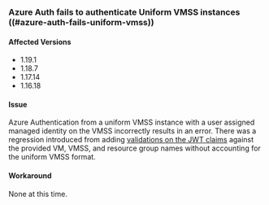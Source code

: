 ### Azure Auth fails to authenticate Uniform VMSS instances ((#azure-auth-fails-uniform-vmss))

#### Affected Versions

- 1.19.1
- 1.18.7
- 1.17.14
- 1.16.18

#### Issue

Azure Authentication from a uniform VMSS instance with a user assigned managed identity on the VMSS incorrectly results in an error. There was a regression introduced from adding [validations on the JWT claims](/vault/docs/auth/azure#token-validation) against the provided VM, VMSS, and resource group names without accounting for the uniform VMSS format.

#### Workaround

None at this time.
